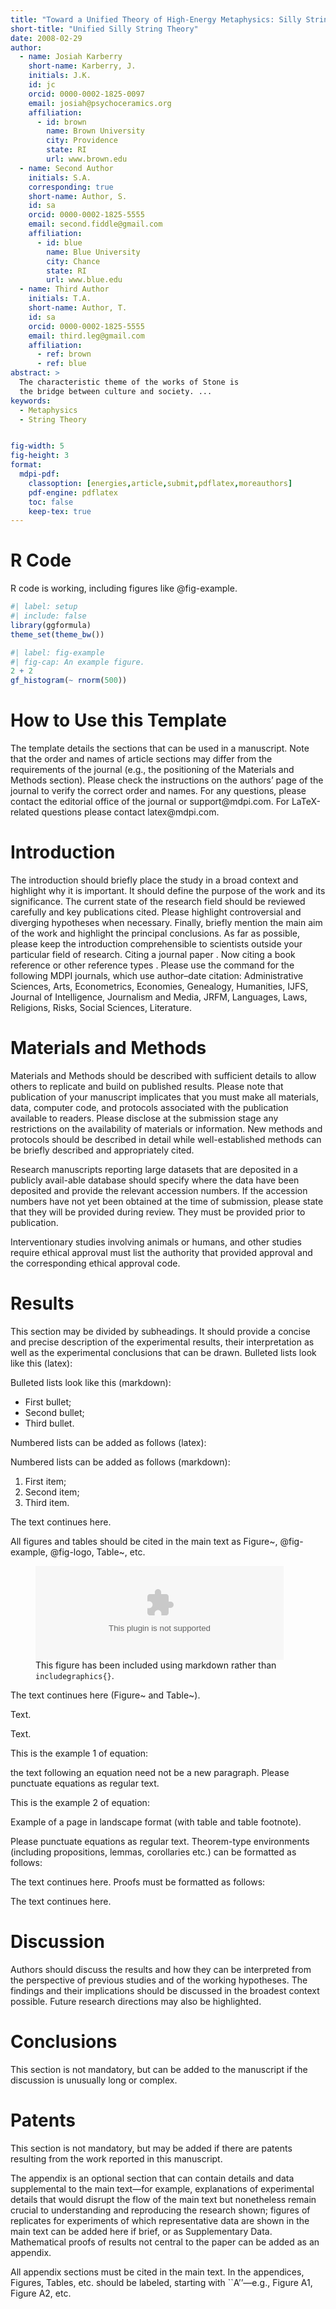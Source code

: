 ```yaml
---
title: "Toward a Unified Theory of High-Energy Metaphysics: Silly String Theory"
short-title: "Unified Silly String Theory"
date: 2008-02-29
author:
  - name: Josiah Karberry
    short-name: Karberry, J.
    initials: J.K.
    id: jc
    orcid: 0000-0002-1825-0097
    email: josiah@psychoceramics.org
    affiliation: 
      - id: brown
        name: Brown University
        city: Providence
        state: RI
        url: www.brown.edu
  - name: Second Author 
    initials: S.A.
    corresponding: true
    short-name: Author, S.
    id: sa
    orcid: 0000-0002-1825-5555
    email: second.fiddle@gmail.com
    affiliation: 
      - id: blue
        name: Blue University
        city: Chance
        state: RI
        url: www.blue.edu
  - name: Third Author 
    initials: T.A.
    short-name: Author, T.
    id: sa
    orcid: 0000-0002-1825-5555
    email: third.leg@gmail.com
    affiliation: 
      - ref: brown 
      - ref: blue
abstract: > 
  The characteristic theme of the works of Stone is 
  the bridge between culture and society. ...
keywords:
  - Metaphysics
  - String Theory


fig-width: 5
fig-height: 3
format: 
  mdpi-pdf:
    classoption: [energies,article,submit,pdflatex,moreauthors]
    pdf-engine: pdflatex
    toc: false
    keep-tex: true
---
```


# R Code

R code is working, including figures like @fig-example.

```r
#| label: setup
#| include: false
library(ggformula)
theme_set(theme_bw())
```

```r
#| label: fig-example
#| fig-cap: An example figure.
2 + 2
gf_histogram(~ rnorm(500))
```

# How to Use this Template

The template details the sections that can be used in a manuscript. Note that the order and names of article sections may differ from the requirements of the journal (e.g., the positioning of the Materials and Methods section). Please check the instructions on the authors' page of the journal to verify the correct order and names. For any questions, please contact the editorial office of the journal or support@mdpi.com. For LaTeX-related questions please contact latex@mdpi.com.\endnote{This is an endnote.} 

<!-- To use endnotes, please un-comment \printendnotes below (before References). Only journal Laws uses \footnote. -->

<!-- The order of the section titles is different for some journals. Please refer to the "Instructions for Authors” on the journal homepage. -->


# Introduction

The introduction should briefly place the study in a broad context and highlight why it is important. It should define the purpose of the work and its significance. The current state of the research field should be reviewed carefully and key publications cited. Please highlight controversial and diverging hypotheses when necessary. Finally, briefly mention the main aim of the work and highlight the principal conclusions. As far as possible, please keep the introduction comprehensible to scientists outside your particular field of research. Citing a journal paper \cite{ref-journal}. Now citing a book reference \cite{ref-book1,ref-book2} or other reference types \cite{ref-unpublish,ref-communication,ref-proceeding}. Please use the command \citep{ref-thesis,ref-url} for the following MDPI journals, which use author--date citation: Administrative Sciences, Arts, Econometrics, Economies, Genealogy, Humanities, IJFS, Journal of Intelligence, Journalism and Media, JRFM, Languages, Laws, Religions, Risks, Social Sciences, Literature.

# Materials and Methods

Materials and Methods should be described with sufficient details to allow others to replicate and build on published results. Please note that publication of your manuscript implicates that you must make all materials, data, computer code, and protocols associated with the publication available to readers. Please disclose at the submission stage any restrictions on the availability of materials or information. New methods and protocols should be described in detail while well-established methods can be briefly described and appropriately cited.

Research manuscripts reporting large datasets that are deposited in a publicly avail-able database should specify where the data have been deposited and provide the relevant accession numbers. If the accession numbers have not yet been obtained at the time of submission, please state that they will be provided during review. They must be provided prior to publication.

Interventionary studies involving animals or humans, and other studies require ethical approval must list the authority that provided approval and the corresponding ethical approval code.
\begin{quote}
This is an example of a quote.
\end{quote}


# Results

This section may be divided by subheadings. It should provide a concise and precise description of the experimental results, their interpretation as well as the experimental conclusions that can be drawn.
\subsection{Subsection}
\subsubsection{Subsubsection}

Bulleted lists look like this (latex):
\begin{itemize}
\item	First bullet;
\item	Second bullet;
\item	Third bullet.
\end{itemize}

Bulleted lists look like this (markdown):

* First bullet;
* Second bullet;
* Third bullet.


Numbered lists can be added as follows (latex):
\begin{enumerate}
\item	First item; 
\item	Second item;
\item	Third item.
\end{enumerate}

Numbered lists can be added as follows (markdown):

1. First item;
1. Second item;
1. Third item.

The text continues here. 

\subsection{Figures, Tables and Schemes}

All figures and tables should be cited in the main text as 
Figure~\ref{fig1}, @fig-example, @fig-logo, Table~\ref{tab1}, etc.

![This figure has been included using markdown rather than `includegraphics{}`. ](logo-mdpi.eps){width=10.5cm #fig-logo}

\begin{figure}[H]
\includegraphics[width=10.5 cm]{logo-mdpi}
\caption{This is a figure. Schemes follow the same formatting. If there are multiple panels, they should be listed as: (\textbf{a}) Description of what is contained in the first panel. (\textbf{b}) Description of what is contained in the second panel. Figures should be placed in the main text near to the first time they are cited. A caption on a single line should be centered.\label{fig1}}
\end{figure}   
\unskip

\begin{table}[H] 
\caption{This is a table caption. Tables should be placed in the main text near to the first time they are~cited.\label{tab1}}
\newcolumntype{C}{>{\centering\arraybackslash}X}
\begin{tabularx}{\textwidth}{CCC}
\toprule
\textbf{Title 1}	& \textbf{Title 2}	& \textbf{Title 3}\\
\midrule
Entry 1		& Data			& Data\\
Entry 2		& Data			& Data \textsuperscript{1}\\
\bottomrule
\end{tabularx}
\noindent{\footnotesize{\textsuperscript{1} Tables may have a footer.}}
\end{table}

The text continues here (Figure~\ref{fig2} and Table~\ref{tab2}).

<!-- % Example of a figure that spans the whole page width. The same concept works for tables, too. -->

\begin{figure}[H]
\begin{adjustwidth}{-\extralength}{0cm}
\centering
\includegraphics[width=15.5cm]{logo-mdpi}
\end{adjustwidth}
\caption{This is a wide figure.\label{fig2}}
\end{figure}  

\begin{table}[H]
\caption{This is a wide table.\label{tab2}}
	\begin{adjustwidth}{-\extralength}{0cm}
		\newcolumntype{C}{>{\centering\arraybackslash}X}
		\begin{tabularx}{\fulllength}{CCCC}
			\toprule
			\textbf{Title 1}	& \textbf{Title 2}	& \textbf{Title 3}     & \textbf{Title 4}\\
			\midrule
\multirow[m]{3}{*}{Entry 1 *}	& Data			& Data			& Data\\
			  	                   & Data			& Data			& Data\\
			             	      & Data			& Data			& Data\\
                   \midrule
\multirow[m]{3}{*}{Entry 2}    & Data			& Data			& Data\\
			  	                  & Data			& Data			& Data\\
			             	     & Data			& Data			& Data\\
                   \midrule
\multirow[m]{3}{*}{Entry 3}    & Data			& Data			& Data\\
			  	                 & Data			& Data			& Data\\
			             	    & Data			& Data			& Data\\
                  \midrule
\multirow[m]{3}{*}{Entry 4}   & Data			& Data			& Data\\
			  	                 & Data			& Data			& Data\\
			             	    & Data			& Data			& Data\\
			\bottomrule
		\end{tabularx}
	\end{adjustwidth}
	\noindent{\footnotesize{* Tables may have a footer.}}
\end{table}

\begin{listing}[H]
\caption{Title of the listing}
\rule{\columnwidth}{1pt}
\raggedright Text of the listing. In font size footnotesize, small, or normalsize. Preferred format: left aligned and single spaced. Preferred border format: top border line and bottom border line.
\rule{\columnwidth}{1pt}
\end{listing}

Text.

Text.

\subsection{Formatting of Mathematical Components}

This is the example 1 of equation:
\begin{linenomath}
\begin{equation}
a = 1,
\end{equation}
\end{linenomath}
the text following an equation need not be a new paragraph. Please punctuate equations as regular text.
<!-- %% If the documentclass option "submit" is chosen, please insert a blank line before and after any math environment (equation and eqnarray environments). This ensures correct linenumbering. The blank line should be removed when the documentclass option is changed to "accept" because the text following an equation should not be a new paragraph. -->

This is the example 2 of equation:
\begin{adjustwidth}{-\extralength}{0cm}
\begin{equation}
a = b + c + d + e + f + g + h + i + j + k + l + m + n + o + p + q + r + s + t + u + v + w + x + y + z
\end{equation}
\end{adjustwidth}

Example of a page in landscape format (with table and table footnote).

<!-- %% Table in wide page -->

\startlandscape
\begin{table}[H] 
\caption{This is a very wide table.\label{tab3}}
	\begin{tabularx}{\textwidth}{CCCC}
		\toprule
		\textbf{Title 1}	& \textbf{Title 2}	& \textbf{Title 3}	& \textbf{Title 4}\\
		\midrule
		Entry 1		& Data			& Data			& This cell has some longer content that runs over two lines.\\
		Entry 2		& Data			& Data			& Data\textsuperscript{1}\\
		\bottomrule
	\end{tabularx}
	\begin{adjustwidth}{+\extralength}{0cm}
		\noindent\footnotesize{\textsuperscript{1} This is a table footnote.}
	\end{adjustwidth}
\end{table}
\finishlandscape


Please punctuate equations as regular text. Theorem-type environments (including propositions, lemmas, corollaries etc.) can be formatted as follows:

\begin{Theorem}
Example text of a theorem.
\end{Theorem}

The text continues here. Proofs must be formatted as follows:

\begin{proof}[Proof of Theorem 1]
Text of the proof. Note that the phrase ``of Theorem 1'' is optional if it is clear which theorem is being referred to.
\end{proof}
The text continues here.

# Discussion

Authors should discuss the results and how they can be interpreted from the perspective of previous studies and of the working hypotheses. The findings and their implications should be discussed in the broadest context possible. Future research directions may also be highlighted.

# Conclusions

This section is not mandatory, but can be added to the manuscript if the discussion is unusually long or complex.

# Patents

This section is not mandatory, but may be added if there are patents resulting from the work reported in this manuscript.

\vspace{6pt} 

\supplementary{The following supporting information can be downloaded at:  \linksupplementary{s1}, Figure S1: title; Table S1: title; Video S1: title.}


\authorcontributions{For research articles with several authors, a short paragraph specifying their individual contributions must be provided. The following statements should be used ``Conceptualization, X.X. and Y.Y.; methodology, X.X.; software, X.X.; validation, X.X., Y.Y. and Z.Z.; formal analysis, X.X.; investigation, X.X.; resources, X.X.; data curation, X.X.; writing---original draft preparation, X.X.; writing---review and editing, X.X.; visualization, X.X.; supervision, X.X.; project administration, X.X.; funding acquisition, Y.Y. All authors have read and agreed to the published version of the manuscript.'', please turn to the  \href{http://img.mdpi.org/data/contributor-role-instruction.pdf}{CRediT taxonomy} for the term explanation. Authorship must be limited to those who have contributed substantially to the work~reported.}

\funding{Please add: ``This research received no external funding'' or ``This research was funded by NAME OF FUNDER grant number XXX.'' and  and ``The APC was funded by XXX''. Check carefully that the details given are accurate and use the standard spelling of funding agency names at \url{https://search.crossref.org/funding}, any errors may affect your future funding.}

\institutionalreview{In this section, you should add the Institutional Review Board Statement and approval number, if relevant to your study. You might choose to exclude this statement if the study did not require ethical approval. Please note that the Editorial Office might ask you for further information. Please add “The study was conducted in accordance with the Declaration of Helsinki, and approved by the Institutional Review Board (or Ethics Committee) of NAME OF INSTITUTE (protocol code XXX and date of approval).” for studies involving humans. OR “The animal study protocol was approved by the Institutional Review Board (or Ethics Committee) of NAME OF INSTITUTE (protocol code XXX and date of approval).” for studies involving animals. OR “Ethical review and approval were waived for this study due to REASON (please provide a detailed justification).” OR “Not applicable” for studies not involving humans or animals.}

\informedconsent{Any research article describing a study involving humans should contain this statement. Please add ``Informed consent was obtained from all subjects involved in the study.'' OR ``Patient consent was waived due to REASON (please provide a detailed justification).'' OR ``Not applicable'' for studies not involving humans. You might also choose to exclude this statement if the study did not involve humans.

Written informed consent for publication must be obtained from participating patients who can be identified (including by the patients themselves). Please state ``Written informed consent has been obtained from the patient(s) to publish this paper'' if applicable.}

\dataavailability{We encourage all authors of articles published in MDPI journals to share their research data. In this section, please provide details regarding where data supporting reported results can be found, including links to publicly archived datasets analyzed or generated during the study. Where no new data were created, or where data is unavailable due to privacy or ethical restrictions, a statement is still required. Suggested Data Availability Statements are available in section ``MDPI Research Data Policies'' at \url{https://www.mdpi.com/ethics}.} 


\conflictsofinterest{Declare conflicts of interest or state ``The authors declare no conflicts of interest.'' Authors must identify and declare any personal circumstances or interest that may be perceived as inappropriately influencing the representation or interpretation of reported research results. Any role of the funders in the design of the study; in the collection, analyses or interpretation of data; in the writing of the manuscript; or in the decision to publish the results must be declared in this section. If there is no role, please state ``The funders had no role in the design of the study; in the collection, analyses, or interpretation of data; in the writing of the manuscript; or in the decision to publish the results''.} 

<!-- Optional -->

\abbreviations{Abbreviations}{
The following abbreviations are used in this manuscript:\\

\noindent 
\begin{tabular}{@{}ll}
MDPI & Multidisciplinary Digital Publishing Institute\\
DOAJ & Directory of open access journals\\
TLA & Three letter acronym\\
LD & Linear dichroism
\end{tabular}
}

\appendixtitles{no} 
\appendixstart
\appendix
\section[\appendixname~\thesection]{}
\subsection[\appendixname~\thesubsection]{}
The appendix is an optional section that can contain details and data supplemental to the main text---for example, explanations of experimental details that would disrupt the flow of the main text but nonetheless remain crucial to understanding and reproducing the research shown; figures of replicates for experiments of which representative data are shown in the main text can be added here if brief, or as Supplementary Data. Mathematical proofs of results not central to the paper can be added as an appendix.

\begin{table}[H] 
\caption{This is a table caption.\label{tab5}}
\newcolumntype{C}{>{\centering\arraybackslash}X}
\begin{tabularx}{\textwidth}{CCC}
\toprule
\textbf{Title 1}	& \textbf{Title 2}	& \textbf{Title 3}\\
\midrule
Entry 1		& Data			& Data\\
Entry 2		& Data			& Data\\
\bottomrule
\end{tabularx}
\end{table}

\section[\appendixname~\thesection]{}
All appendix sections must be cited in the main text. In the appendices, Figures, Tables, etc. should be labeled, starting with ``A''---e.g., Figure A1, Figure A2, etc.

\begin{adjustwidth}{-\extralength}{0cm}


\printendnotes[custom] 

\reftitle{References}

<!-- % Please provide either the correct journal abbreviation (e.g. according to the “List of Title Word Abbreviations” http://www.issn.org/services/online-services/access-to-the-ltwa/) or the full name of the journal. -->
<!-- % Citations and References in Supplementary files are permitted provided that they also appear in the reference list here.  -->

\PublishersNote{}
\end{adjustwidth}